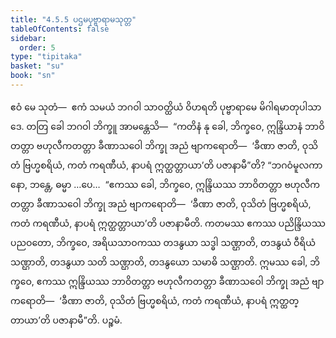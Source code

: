 ```yaml
---
title: "4.5.5 ပဌမပုဗ္ဗာရာမသုတ္တ"
tableOfContents: false
sidebar:
  order: 5
type: "tipitaka"
basket: "su"
book: "sn"
---
```



<DynamicBreadcrumb />

<Division number="515" book="sn" e="ch" v="18" p="355">

<Paragraph number="1162" book="sn">
ဧဝံ မေ သုတံ—  ဧကံ သမယံ ဘဂဝါ သာဝတ္ထိယံ ဝိဟရတိ ပုဗ္ဗာရာမေ မိဂါရမာတုပါသာဒေ. တတြ ခေါ ဘဂဝါ ဘိက္ခူ အာမန္တေသိ—  “ကတိနံ နု ခေါ, ဘိက္ခဝေ, ဣန္ဒြိယာနံ ဘာဝိတတ္တာ ဗဟုလီကတတ္တာ ခီဏာသဝေါ ဘိက္ခု အညံ ဗျာကရောတိ—  ‘ခီဏာ ဇာတိ, ဝုသိတံ ဗြဟ္မစရိယံ, ကတံ ကရဏီယံ, နာပရံ ဣတ္ထတ္တာယာ’တိ ပဇာနာမီ”တိ?
</Paragraph>

<Paragraph number="1163" book="sn">
“ဘဂဝံမူလကာ နော, ဘန္တေ, ဓမ္မာ …ပေ…  “ဧကဿ ခေါ, ဘိက္ခဝေ, ဣန္ဒြိယဿ ဘာဝိတတ္တာ ဗဟုလီကတတ္တာ ခီဏာသဝေါ ဘိက္ခု အညံ ဗျာကရောတိ—  ‘ခီဏာ ဇာတိ, ဝုသိတံ ဗြဟ္မစရိယံ, ကတံ ကရဏီယံ, နာပရံ ဣတ္ထတ္တာယာ’တိ ပဇာနာမီတိ. ကတမဿ ဧကဿ ပညိန္ဒြိယဿ ပညဝတော, ဘိက္ခဝေ, အရိယသာဝကဿ တဒနွယာ သဒ္ဓါ သဏ္ဌာတိ, တဒနွယံ ဝီရိယံ သဏ္ဌာတိ, တဒနွယာ သတိ သဏ္ဌာတိ, တဒနွယော သမာဓိ သဏ္ဌာတိ. ဣမဿ ခေါ, ဘိက္ခဝေ, ဧကဿ ဣန္ဒြိယဿ ဘာဝိတတ္တာ ဗဟုလီကတတ္တာ ခီဏာသဝေါ ဘိက္ခု အညံ ဗျာကရောတိ—  ‘ခီဏာ ဇာတိ, ဝုသိတံ ဗြဟ္မစရိယံ, ကတံ ကရဏီယံ, နာပရံ ဣတ္ထတ္တာယာ’တိ ပဇာနာမီ”တိ.

</Paragraph>
</Division>

<Paragraph number="1164" type="center" book="sn">
ပဉ္စမံ.
</Paragraph>